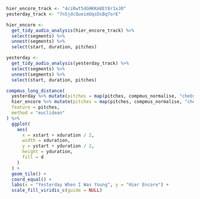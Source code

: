 ```r
hier_encore_track <- "4ciRwt5dGHKKm8Et8r1xJ0"
yesterday_track <- "7nSjdcQueimUqsDsBq7orE"

hier_encore <-
  get_tidy_audio_analysis(hier_encore_track) %>%
  select(segments) %>%
  unnest(segments) %>%
  select(start, duration, pitches)

yesterday <-
  get_tidy_audio_analysis(yesterday_track) %>%
  select(segments) %>%
  unnest(segments) %>%
  select(start, duration, pitches)

compmus_long_distance(
  yesterday %>% mutate(pitches = map(pitches, compmus_normalise, "chebyshev")),
  hier_encore %>% mutate(pitches = map(pitches, compmus_normalise, "chebyshev")),
  feature = pitches,
  method = "euclidean"
) %>%
  ggplot(
    aes(
      x = xstart + xduration / 2,
      width = xduration,
      y = ystart + yduration / 2,
      height = yduration,
      fill = d
    )
  ) +
  geom_tile() +
  coord_equal() +
  labs(x = "Yesterday When I Was Young", y = "Hier Encore") +
  scale_fill_viridis_c(guide = NULL)
```